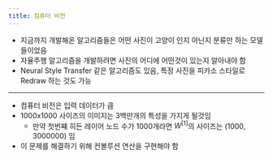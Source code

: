 ```yaml
---
title: 컴퓨터 비전
---
```


- 지금까지 개발해온 알고리즘들은 어떤 사진이 고양이 인지 아닌지 분류만 하는 모델들이었음
- 자율주행 알고리즘을 개발하려면 사진의 어디에 어떤것이 있는지 알아내야 함
- Neural Style Transfer 같은 알고리즘도 있음, 특정 사진을 피카소 스타일로 Redraw 하는 것도 가능

---

- 컴퓨터 비전은 입력 데이터가 큼
- 1000x1000 사이즈의 이미지는 3백만개의 특성을 가지게 될것임
    - 만약 첫번쨰 히든 레이어 노드 수가 1000개라면 $W^{[1]}$의 사이즈는 ($1000, 3000000)$ 임
- 이 문제를 해결하기 위해 컨볼루션 연산을 구현해야 함